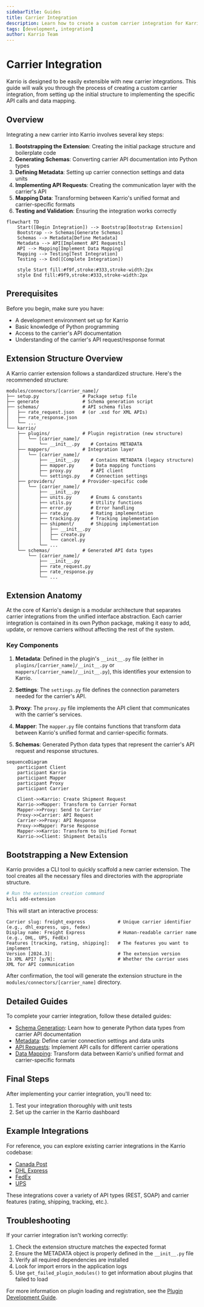 ```yaml
---
sidebarTitle: Guides
title: Carrier Integration
description: Learn how to create a custom carrier integration for Karrio
tags: [development, integration]
author: Karrio Team
---
```


# Carrier Integration

Karrio is designed to be easily extensible with new carrier integrations. This guide will walk you through the process of creating a custom carrier integration, from setting up the initial structure to implementing the specific API calls and data mapping.

## Overview

Integrating a new carrier into Karrio involves several key steps:

1. **Bootstrapping the Extension**: Creating the initial package structure and boilerplate code
2. **Generating Schemas**: Converting carrier API documentation into Python types
3. **Defining Metadata**: Setting up carrier connection settings and data units
4. **Implementing API Requests**: Creating the communication layer with the carrier's API
5. **Mapping Data**: Transforming between Karrio's unified format and carrier-specific formats
6. **Testing and Validation**: Ensuring the integration works correctly

```mermaid
flowchart TD
    Start([Begin Integration]) --> Bootstrap[Bootstrap Extension]
    Bootstrap --> Schemas[Generate Schemas]
    Schemas --> Metadata[Define Metadata]
    Metadata --> API[Implement API Requests]
    API --> Mapping[Implement Data Mapping]
    Mapping --> Testing[Test Integration]
    Testing --> End([Complete Integration])

    style Start fill:#f9f,stroke:#333,stroke-width:2px
    style End fill:#9f9,stroke:#333,stroke-width:2px
```

## Prerequisites

Before you begin, make sure you have:

- A development environment set up for Karrio
- Basic knowledge of Python programming
- Access to the carrier's API documentation
- Understanding of the carrier's API request/response format

## Extension Structure Overview

A Karrio carrier extension follows a standardized structure. Here's the recommended structure:

```text
modules/connectors/[carrier_name]/
├── setup.py                # Package setup file
├── generate                # Schema generation script
├── schemas/                # API schema files
│   ├── rate_request.json   # (or .xsd for XML APIs)
│   ├── rate_response.json
│   └── ...
└── karrio/
    ├── plugins/            # Plugin registration (new structure)
    │   └── [carrier_name]/
    │       └── __init__.py    # Contains METADATA
    ├── mappers/            # Integration layer
    │   └── [carrier_name]/
    │       ├── __init__.py    # Contains METADATA (legacy structure)
    │       ├── mapper.py      # Data mapping functions
    │       ├── proxy.py       # API client
    │       └── settings.py    # Connection settings
    ├── providers/          # Provider-specific code
    │   └── [carrier_name]/
    │       ├── __init__.py
    │       ├── units.py       # Enums & constants
    │       ├── utils.py       # Utility functions
    │       ├── error.py       # Error handling
    │       ├── rate.py        # Rating implementation
    │       ├── tracking.py    # Tracking implementation
    │       ├── shipment/      # Shipping implementation
    │       │   ├── __init__.py
    │       │   ├── create.py
    │       │   └── cancel.py
    │       └── ...
    └── schemas/            # Generated API data types
        └── [carrier_name]/
            ├── __init__.py
            ├── rate_request.py
            ├── rate_response.py
            └── ...
```

## Extension Anatomy

At the core of Karrio's design is a modular architecture that separates carrier integrations from the unified interface abstraction. Each carrier integration is contained in its own Python package, making it easy to add, update, or remove carriers without affecting the rest of the system.

### Key Components

1. **Metadata**: Defined in the plugin's `__init__.py` file (either in `plugins/[carrier_name]/__init__.py` or `mappers/[carrier_name]/__init__.py`), this identifies your extension to Karrio.

2. **Settings**: The `settings.py` file defines the connection parameters needed for the carrier's API.

3. **Proxy**: The `proxy.py` file implements the API client that communicates with the carrier's services.

4. **Mapper**: The `mapper.py` file contains functions that transform data between Karrio's unified format and carrier-specific formats.

5. **Schemas**: Generated Python data types that represent the carrier's API request and response structures.

```mermaid
sequenceDiagram
    participant Client
    participant Karrio
    participant Mapper
    participant Proxy
    participant Carrier

    Client->>Karrio: Create Shipment Request
    Karrio->>Mapper: Transform to Carrier Format
    Mapper->>Proxy: Send to Carrier
    Proxy->>Carrier: API Request
    Carrier->>Proxy: API Response
    Proxy->>Mapper: Parse Response
    Mapper->>Karrio: Transform to Unified Format
    Karrio->>Client: Shipment Details
```

## Bootstrapping a New Extension

Karrio provides a CLI tool to quickly scaffold a new carrier extension. The tool creates all the necessary files and directories with the appropriate structure.

```bash
# Run the extension creation command
kcli add-extension
```

This will start an interactive process:

```text
Carrier slug: freight_express            # Unique carrier identifier (e.g., dhl_express, ups, fedex)
Display name: Freight Express            # Human-readable carrier name (e.g., DHL, UPS, FedEx)
Features [tracking, rating, shipping]:   # The features you want to implement
Version [2024.3]:                        # The extension version
Is XML API? [y/N]:                       # Whether the carrier uses XML for API communication
```

After confirmation, the tool will generate the extension structure in the `modules/connectors/[carrier_name]` directory.

## Detailed Guides

To complete your carrier integration, follow these detailed guides:

- [Schema Generation](/docs/developing/carrier-integration/schema-generation): Learn how to generate Python data types from carrier API documentation
- [Metadata](/docs/developing/carrier-integration/metadata): Define carrier connection settings and data units
- [API Requests](/docs/developing/carrier-integration/api-requests): Implement API calls for different carrier operations
- [Data Mapping](/docs/developing/carrier-integration/data-mapping): Transform data between Karrio's unified format and carrier-specific formats

## Final Steps

After implementing your carrier integration, you'll need to:

1. Test your integration thoroughly with unit tests
2. Set up the carrier in the Karrio dashboard

## Example Integrations

For reference, you can explore existing carrier integrations in the Karrio codebase:

- [Canada Post](https://github.com/karrioapi/karrio/tree/main/modules/connectors/canadapost)
- [DHL Express](https://github.com/karrioapi/karrio/tree/main/modules/connectors/dhl_express)
- [FedEx](https://github.com/karrioapi/karrio/tree/main/modules/connectors/fedex)
- [UPS](https://github.com/karrioapi/karrio/tree/main/modules/connectors/ups)

These integrations cover a variety of API types (REST, SOAP) and carrier features (rating, shipping, tracking, etc.).

## Troubleshooting

If your carrier integration isn't working correctly:

1. Check the extension structure matches the expected format
2. Ensure the METADATA object is properly defined in the `__init__.py` file
3. Verify all required dependencies are installed
4. Look for import errors in the application logs
5. Use `get_failed_plugin_modules()` to get information about plugins that failed to load

For more information on plugin loading and registration, see the [Plugin Development Guide](/docs/developing/plugin-development).
